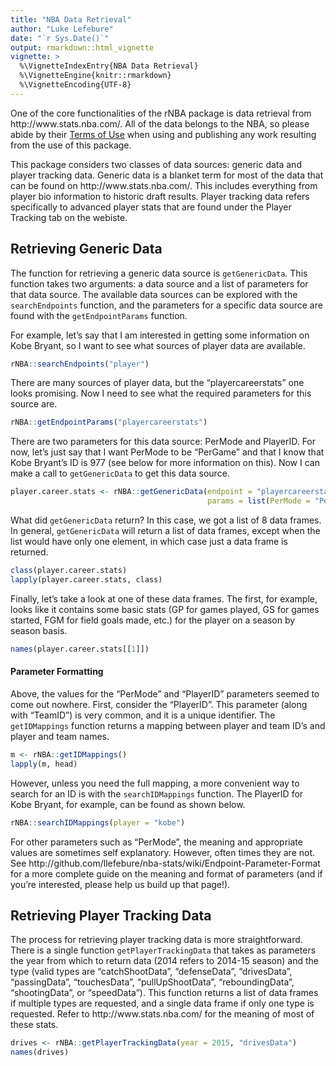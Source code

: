 ```yaml
---
title: "NBA Data Retrieval"
author: "Luke Lefebure"
date: "`r Sys.Date()`"
output: rmarkdown::html_vignette
vignette: >
  %\VignetteIndexEntry{NBA Data Retrieval}
  %\VignetteEngine{knitr::rmarkdown}
  %\VignetteEncoding{UTF-8}
---
```


One of the core functionalities of the rNBA package is data retrieval from http://www.stats.nba.com/. All of the data belongs to the NBA, so please abide by their [Terms of Use](http://www.nba.com/news/termsofuse.html) when using and publishing any work resulting from the use of this package.

This package considers two classes of data sources: generic data and player tracking data. Generic data is a blanket term for most of the data that can be found on http://www.stats.nba.com/. This includes everything from player bio information to historic draft results. Player tracking data refers specifically to advanced player stats that are found under the Player Tracking tab on the webiste.

## Retrieving Generic Data

The function for retrieving a generic data source is `getGenericData`. This function takes two arguments: a data source and a list of parameters for that data source. The available data sources can be explored with the `searchEndpoints` function, and the parameters for a specific data source are found with the `getEndpointParams` function.

For example, let's say that I am interested in getting some information on Kobe Bryant, so I want to see what sources of player data are available.

```r
rNBA::searchEndpoints("player")
```

There are many sources of player data, but the "playercareerstats" one looks promising. Now I need to see what the required parameters for this source are.

```r
rNBA::getEndpointParams("playercareerstats")
```

There are two parameters for this data source: PerMode and PlayerID. For now, let's just say that I want PerMode to be "PerGame" and that I know that Kobe Bryant's ID is 977 (see below for more information on this). Now I can make a call to `getGenericData` to get this data source.

```r
player.career.stats <- rNBA::getGenericData(endpoint = "playercareerstats", 
                                            params = list(PerMode = "PerGame", PlayerID = 977))
```

What did `getGenericData` return? In this case, we got a list of 8 data frames. In general, `getGenericData` will return a list of data frames, except when the list would have only one element, in which case just a data frame is returned.

```r
class(player.career.stats)
lapply(player.career.stats, class)
```

Finally, let's take a look at one of these data frames. The first, for example, looks like it contains some basic stats (GP for games played, GS for games started, FGM for field goals made, etc.) for the player on a season by season basis.

```r
names(player.career.stats[[1]])
```

#### Parameter Formatting

Above, the values for the "PerMode" and "PlayerID" parameters seemed to come out nowhere. First, consider the "PlayerID". This parameter (along with "TeamID") is very common, and it is a unique identifier. The `getIDMappings` function returns a mapping between player and team ID's and player and team names.

```r
m <- rNBA::getIDMappings()
lapply(m, head)
```

However, unless you need the full mapping, a more convenient way to search for an ID is with the `searchIDMappings` function. The PlayerID for Kobe Bryant, for example, can be found as shown below.

```r
rNBA::searchIDMappings(player = "kobe")
```

For other parameters such as "PerMode", the meaning and appropriate values are sometimes self explanatory. However, often times they are not. See http://github.com/llefebure/nba-stats/wiki/Endpoint-Parameter-Format for a more complete guide on the meaning and format of parameters (and if you're interested, please help us build up that page!).

## Retrieving Player Tracking Data

The process for retrieving player tracking data is more straightforward. There is a single function `getPlayerTrackingData` that takes as parameters the year from which to return data (2014 refers to 2014-15 season) and the type (valid types are "catchShootData", "defenseData", "drivesData", "passingData", "touchesData", "pullUpShootData", "reboundingData", "shootingData", or "speedData"). This function returns a list of data frames if multiple types are requested, and a single data frame if only one type is requested. Refer to http://www.stats.nba.com/ for the meaning of most of these stats.

```r
drives <- rNBA::getPlayerTrackingData(year = 2015, "drivesData")
names(drives)
```